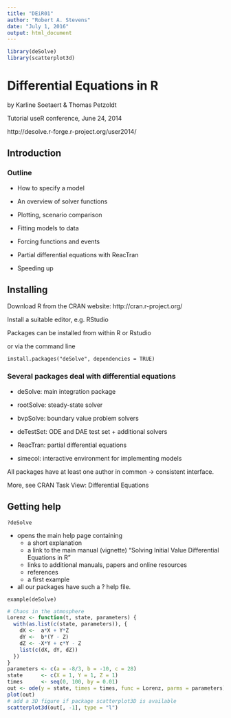 ```yaml
---
title: "DEiR01"
author: "Robert A. Stevens"
date: "July 1, 2016"
output: html_document
---
```


```r
library(deSolve)
library(scatterplot3d)
```

# Differential Equations in R

by Karline Soetaert & Thomas Petzoldt

Tutorial useR conference, June 24, 2014

http://desolve.r-forge.r-project.org/user2014/

## Introduction

### Outline

- How to specify a model

- An overview of solver functions

- Plotting, scenario comparison

- Fitting models to data

- Forcing functions and events

- Partial differential equations with ReacTran

- Speeding up

## Installing

Download R from the CRAN website: http://cran.r-project.org/

Install a suitable editor, e.g. RStudio

Packages can be installed from within R or Rstudio

or via the command line

    install.packages("deSolve", dependencies = TRUE)

### Several packages deal with differential equations

- deSolve: main integration package

- rootSolve: steady-state solver

- bvpSolve: boundary value problem solvers

- deTestSet: ODE and DAE test set + additional solvers

- ReacTran: partial differential equations

- simecol: interactive environment for implementing models

All packages have at least one author in common → consistent interface.

More, see CRAN Task View: Differential Equations

## Getting help

```
?deSolve
```

- opens the main help page containing
    + a short explanation
    + a link to the main manual (vignette) “Solving Initial Value Differential Equations in R”
    + links to additional manuals, papers and online resources
    + references
    + a first example

- all our packages have such a ?<packagename> help file.

```
example(deSolve)
```

```r
# Chaos in the atmosphere
Lorenz <- function(t, state, parameters) {
  with(as.list(c(state, parameters)), {
    dX <-  a*X + Y*Z
    dY <-  b*(Y - Z)
    dZ <- -X*Y + c*Y - Z
    list(c(dX, dY, dZ))
  })
}
parameters <- c(a = -8/3, b = -10, c = 28)
state      <- c(X = 1, Y = 1, Z = 1)
times      <- seq(0, 100, by = 0.01)
out <- ode(y = state, times = times, func = Lorenz, parms = parameters)
plot(out)
# add a 3D figure if package scatterplot3D is available
scatterplot3d(out[, -1], type = "l")
```
